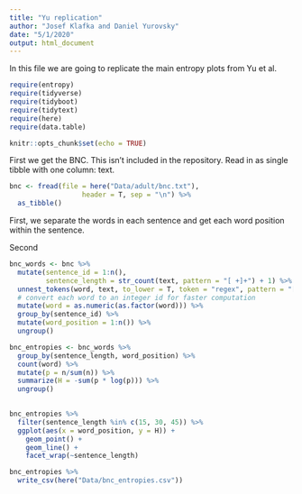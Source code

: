 ```yaml
---
title: "Yu replication"
author: "Josef Klafka and Daniel Yurovsky"
date: "5/1/2020"
output: html_document
---
```


In this file we are going to replicate the main entropy plots from Yu et al. 

```r
require(entropy)
require(tidyverse)
require(tidyboot)
require(tidytext)
require(here)
require(data.table)

knitr::opts_chunk$set(echo = TRUE)
```

First we get the BNC. This isn't included in the repository. Read in as single tibble with one column: text. 

```r
bnc <- fread(file = here("Data/adult/bnc.txt"), 
                  header = T, sep = "\n") %>%
  as_tibble()
```

First, we separate the words in each sentence and get each word position within the sentence. 

Second

```r
bnc_words <- bnc %>%
  mutate(sentence_id = 1:n(), 
         sentence_length = str_count(text, pattern = "[ +]+") + 1) %>%
  unnest_tokens(word, text, to_lower = T, token = "regex", pattern = "[ +]+") %>%
  # convert each word to an integer id for faster computation
  mutate(word = as.numeric(as.factor(word))) %>%
  group_by(sentence_id) %>%
  mutate(word_position = 1:n()) %>%
  ungroup()

bnc_entropies <- bnc_words %>%
  group_by(sentence_length, word_position) %>%
  count(word) %>% 
  mutate(p = n/sum(n)) %>%
  summarize(H = -sum(p * log(p))) %>%
  ungroup()
  
```

```r
bnc_entropies %>% 
  filter(sentence_length %in% c(15, 30, 45)) %>%
  ggplot(aes(x = word_position, y = H)) + 
    geom_point() + 
    geom_line() + 
    facet_wrap(~sentence_length)
```

```r
bnc_entropies %>%
  write_csv(here("Data/bnc_entropies.csv"))
```